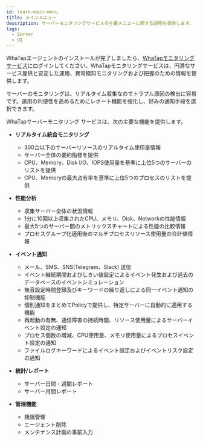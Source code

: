 ```yaml
---
id: learn-main-menu
title: メインメニュー
description: サーバーモニタリングサービスの主要メニューに関する説明を提供します。
tags:
  - Server
  - UI
---
```


WhaTapエージェントのインストールが完了しましたら、[WhaTapモニタリングサービス](https://service.whatap.io)にログインしてください。WhaTapモニタリングサービスは、円滑なサービス提供と安定した運用、異常検知モニタリングおよび把握のための情報を提供します。

<!-- 주요 메뉴 안내 개요 위치 -->

サーバーのモニタリングは、リアルタイム収集なのでトラブル原因の検出に容易です。運用の利便性を高めるためにレポート機能を強化し、好みの通知手段を選択できます。

WhaTapサーバーモニタリング サービスは、次の主要な機能を提供します。

-   **リアルタイム統合モニタリング**

    -   300台以下のサーバーリソースのリアルタイム使用量情報
    -   サーバー全体の要約指標を提供
    -   CPU、Memory、Disk I/O、IOPS使用量を基準に上位5つのサーバーのリストを提供
    -   CPU、Memoryの最大占有率を基準に上位5つのプロセスのリストを提供

-   **性能分析**

    -   収集サーバー全体の状況情報
    -   1分に10回以上収集されたCPU、メモリ、Disk、Networkの性能情報
    -   最大5つのサーバー間のメトリックスチャートによる性能の比較情報
    -   プロセスグループ化適用後のマルチプロセスリソース使用量の合計値情報

-   **イベント通知**

    -   メール、SMS、SNS(Telegram、Slack) 送信
    -   イベント継続期間およびしきい値設定によるイベント発生および過去のデータベースのイベントシミュレーション
    -   無音設定時間登録及びキーワードの繰り返しによる同一イベント通知の抑制機能
    -   個別通知をまとめてPolicyで提供し、特定サーバーに自動的に適用する機能
    -   再起動の有無、通信障害の持続時間、リソース使用量によるサーバーイベント設定の通知
    -   プロセス個数の増減、CPU使用量、メモリ使用量によるプロセスイベント設定の通知
    -   ファイルログキーワードによるイベント設定およびイベントリスク設定の通知

-   **統計/レポート**

    -   サーバー日間・週間レポート
    -   サーバー月間レポート

-   **管理機能**

    -   権限管理
    -   エージェント削除
    -   メンテナンス計画の事前入力  

<!--
와탭 서버 모니터링 서비스의 주요 메뉴 안내를 다음과 같이 제공합니다.


<DocCardList/>
-->
